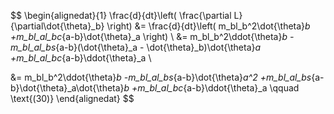 $$
\begin{alignedat}{1}
\frac{d}{dt}\left(
  \frac{\partial L}{\partial\dot{\theta}_b}
\right) &=
    \frac{d}{dt}\left(
      m_bl_b^2\dot{\theta}_b
      +m_bl_al_bc_{a-b}\dot{\theta}_a
    \right)
   \\
&=
    m_bl_b^2\ddot{\theta}_b
    -m_bl_al_bs_{a-b}(\dot{\theta}_a - \dot{\theta}_b)\dot{\theta}_a
    +m_bl_al_bc_{a-b}\ddot{\theta}_a
    \\

&=
    m_bl_b^2\ddot{\theta}_b
    -m_bl_al_bs_{a-b}\dot{\theta}_a^2
    +m_bl_al_bs_{a-b}\dot{\theta}_a\dot{\theta}_b
    +m_bl_al_bc_{a-b}\ddot{\theta}_a \qquad \text{(30)}
\end{alignedat}
$$
